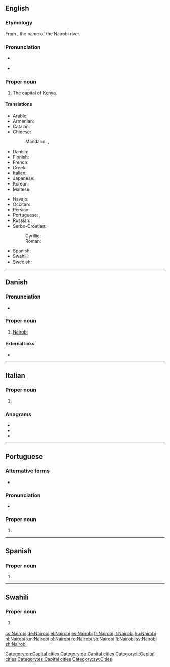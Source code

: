 ==English==
{{wikipedia}}

===Etymology===
From {{etyl|mas|en}} {{m|mas||enkare nyrobi|cold water, cold river}}, the name of the Nairobi river.

===Pronunciation===
* {{a|UK}} {{IPA|/naɪˈɹəʊbi/|lang=en}}
* {{a|US}} {{IPA|/naɪˈɹoʊbi/|lang=en}}

===Proper noun===
{{en-proper noun}}

# The capital of [[Kenya]].

====Translations====
{{trans-top|capital of Kenya}}
* Arabic: {{t|ar|نَيْرُوبِي|m}}
* Armenian: {{t|hy|Նայրոբի|sc=Armn}}
* Catalan: {{t|ca|Nairobi}}
* Chinese:
*: Mandarin: {{t|cmn|內羅畢|sc=Hani}}, {{t+|cmn|内罗毕|tr=Nèiluóbì|sc=Hani}}
* Danish: {{t|da|Nairobi}}
* Finnish: {{t+|fi|Nairobi}}
* French: {{t+|fr|Nairobi}}
* Greek: {{t+|el|Ναϊρόμπι}}
* Italian: {{t+|it|Nairobi|f}}
* Japanese: {{t|ja|ナイロビ|tr=Nairobi}}
* Korean: {{t+|ko|나이로비|tr=Nairobi}}
* Maltese: {{t|mt|Najrobi}}
{{trans-mid}}
* Navajo: {{t|nv|Naiwóobii}}
* Occitan: {{t+|oc|Nairòbi}}
* Persian: {{t|fa|نایروبی|tr=Nâyrubi|sc=fa-Arab}}
* Portuguese: {{t+|pt|Nairóbi|f}}, {{t|pt|Nairobi|f}}
* Russian: {{t+|ru|Найро́би|m}}
* Serbo-Croatian:
*: Cyrillic: {{t|sh|Најроби|m|sc=Cyrl}}
*: Roman: {{t|sh|Najrobi|m}}
* Spanish: {{t+|es|Nairobi|m}}
* Swahili: {{t|sw|Nairobi}}
* Swedish: {{t+|sv|Nairobi|n}}
{{trans-bottom}}

[[Category:en:Capital cities]]

----

==Danish==

===Pronunciation===
* {{IPA|/najroːbi/|[najˈʁoːb̥i]|lang=da}}

===Proper noun===
{{head|da|proper noun}}

# [[Nairobi#English|Nairobi]] {{gloss|the capital of Kenya}}

====External links====
* {{pedialite|lang=da}}

[[Category:da:Capital cities]]

----

==Italian==
{{wikipedia|lang=it}}

===Proper noun===
{{it-proper noun|g=f}}

# {{l|en|Nairobi}}

===Anagrams===
* {{l|it|barioni}}
* {{l|it|binario}}
* {{l|it|brionia}}

[[Category:it:Capital cities]]

----

==Portuguese==

===Alternative forms===
* {{l|pt|Nairóbi}}

===Pronunciation===
* {{a|Brazil}} {{IPA|/naj.ˈɾɔ.bi/|lang=pt}}

===Proper noun===
{{pt-proper noun|f}}

# {{place|pt|capital city|c/Kenya|t1=Nairobi}}

----

==Spanish==

===Proper noun===
{{es-proper noun}}

# {{l|en|Nairobi}}

[[Category:es:Capital cities]]
----

==Swahili==
{{wikipedia|lang=sw}}

===Proper noun===
{{head|sw|proper noun}}

# {{l|en|Nairobi}} {{gloss|capital of Kenya}}

[[Category:sw:Cities]]

[[cs:Nairobi]]
[[de:Nairobi]]
[[el:Nairobi]]
[[es:Nairobi]]
[[fr:Nairobi]]
[[it:Nairobi]]
[[hu:Nairobi]]
[[nl:Nairobi]]
[[km:Nairobi]]
[[pl:Nairobi]]
[[ro:Nairobi]]
[[sh:Nairobi]]
[[fi:Nairobi]]
[[sv:Nairobi]]
[[zh:Nairobi]]